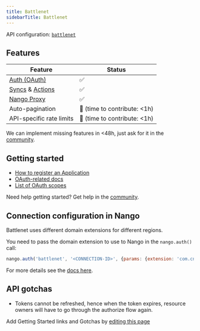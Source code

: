 ```yaml
---
title: Battlenet
sidebarTitle: Battlenet
---
```


API configuration: [`battlenet`](https://nango.dev/providers.yaml)

## Features

| Feature                                                                          | Status                          |
| -------------------------------------------------------------------------------- | ------------------------------- |
| [Auth (OAuth)](/guides/oauth)                                                      | ✅                              |
| [Syncs](/guides/sync) & [Actions](/guides/action)                                                              | ✅                              |
| [Nango Proxy](/guides/proxy)                          | ✅   |
| Auto-pagination                     | 🚫 (time to contribute: &lt;1h) |
| API-specific rate limits | 🚫 (time to contribute: &lt;1h) |

<Tip>We can implement missing features in &lt;48h, just ask for it in the [community](https://nango.dev/slack).</Tip>

## Getting started

-   [How to register an Application](https://develop.battle.net/documentation/guides/getting-started)
-   [OAuth-related docs](https://develop.battle.net/documentation/guides/using-oauth)
-   [List of OAuth scopes](https://develop.battle.net/documentation/guides/using-oauth#:~:text=Scopes%20and%20OAuth%20enabled%20APIs)

<Tip>Need help getting started? Get help in the [community](https://nango.dev/slack).</Tip>

## Connection configuration in Nango

Battlenet uses different domain extensions for different regions.

You need to pass the domain extension to use to Nango in the `nango.auth()` call:

```js
nango.auth('battlenet', '<CONNECTION-ID>', {params: {extension: 'com.cn'}});
```

For more details see the [docs here](/guides/oauth#connection-configuration).

## API gotchas

-   Tokens cannot be refreshed, hence when the token expires, resource owners will have to go through the authorize flow again.

<Note>Add Getting Started links and Gotchas by [editing this page](https://github.com/nangohq/nango/tree/master/docs-v2/integrations/all/battlenet.mdx)</Note>
